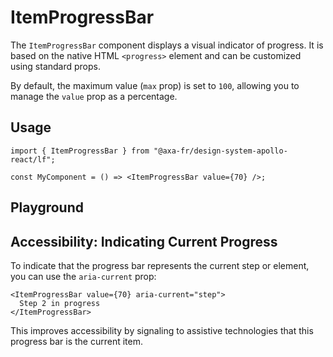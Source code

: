 
<Meta of={ItemProgressBarStories} />

# ItemProgressBar

The `ItemProgressBar` component displays a visual indicator of progress. It is based on the native HTML `<progress>` element and can be customized using standard props.

By default, the maximum value (`max` prop) is set to `100`, allowing you to manage the `value` prop as a percentage.

## Usage

```tsx title="Example usage"
import { ItemProgressBar } from "@axa-fr/design-system-apollo-react/lf";

const MyComponent = () => <ItemProgressBar value={70} />;
```

## Playground

<Canvas of={ItemProgressBarStories.Playground} sourceState="shown" />

<Controls of={ItemProgressBarStories.Playground} />

## Accessibility: Indicating Current Progress

To indicate that the progress bar represents the current step or element, you can use the `aria-current` prop:

```tsx title="Current ItemProgressBar"
<ItemProgressBar value={70} aria-current="step">
  Step 2 in progress
</ItemProgressBar>
```

This improves accessibility by signaling to assistive technologies that this progress bar is the current item.

